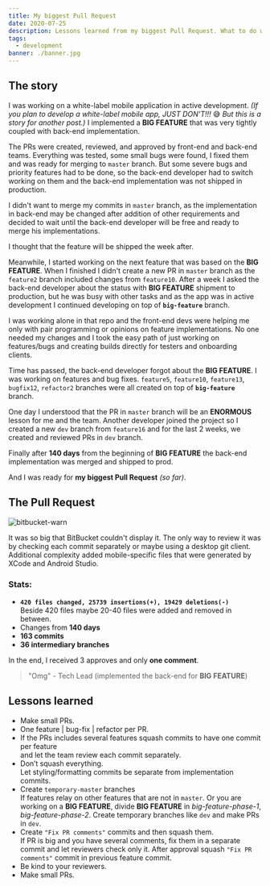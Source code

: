 ```yaml
---
title: My biggest Pull Request
date: 2020-07-25
description: Lessons learned from my biggest Pull Request. What to do when the Pull Request is too big?!
tags:
  - development
banner: ./banner.jpg
---
```


## The story

I was working on a white-label mobile application in active development.
_(If you plan to develop a white-label mobile app, JUST DON'T!!!_ 😅 _But this is a story for another post.)_
I implemented a **BIG FEATURE** that was very tightly coupled with back-end implementation.

The PRs were created, reviewed, and approved by front-end and back-end teams.
Everything was tested, some small bugs were found, I fixed them and was ready for merging to `master` branch.
But some severe bugs and priority features had to be done,
so the back-end developer had to switch working on them and the back-end implementation was not shipped in production.

I didn't want to merge my commits in `master` branch,
as the implementation in back-end may be changed after addition of other requirements
and decided to wait until the back-end developer will be free and ready to merge his implementations.

I thought that the feature will be shipped the week after.

Meanwhile, I started working on the next feature that was based on the **BIG FEATURE**.
When I finished I didn't create a new PR in `master` branch as the `feature2` branch included changes from `feature10`.
After a week I asked the back-end developer about the status with **BIG FEATURE** shipment to production,
but he was busy with other tasks and as the app was in active development I continued developing on top of **`big-feature`** branch.

I was working alone in that repo and the front-end devs were helping me only with pair programming or opinions on feature implementations.
No one needed my changes and I took the easy path of just working on features/bugs and creating builds directly for testers and onboarding clients.

Time has passed, the back-end developer forgot about the **BIG FEATURE**.
I was working on features and bug fixes.
`feature5`, `feature10`, `feature13`, `bugfix12`, `refactor2` branches were all created on top of **`big-feature`** branch.

One day I understood that the PR in `master` branch will be an **ENORMOUS** lesson for me and the team.
Another developer joined the project so I created a new `dev` branch from `feature16` and for the last 2 weeks, we created and reviewed PRs in `dev` branch.

Finally after **140 days** from the beginning of **BIG FEATURE** the back-end implementation was merged and shipped to prod.

And I was ready for **my biggest Pull Request** _(so far)_.

## The Pull Request

![bitbucket-warn](bitbucket-warn.png)

It was so big that BitBucket couldn't display it. The only way to review it was by checking each commit separately or maybe using a desktop git client.
Additional complexity added mobile-specific files that were generated by XCode and Android Studio.

### Stats:
- **`420 files changed, 25739 insertions(+), 19429 deletions(-)`** <br/>
Beside 420 files maybe 20-40 files were added and removed in between. <br/>
- Changes from **140 days** <br/>
- **163 commits** <br/>
- **36 intermediary branches**

In the end, I received 3 approves and only **one comment**.

> "Omg" - Tech Lead (implemented the back-end for **BIG FEATURE**)

## Lessons learned

- Make small PRs.
- One feature | bug-fix | refactor per PR.
- If the PRs includes several features squash commits to have one commit per feature <br/>
  and let the team review each commit separately.
- Don’t squash everything. <br/>
Let styling/formatting commits be separate from implementation commits.
- Create `temporary-master` branches <br/>
If features relay on other features that are not in `master`.
Or you are working on a **BIG FEATURE**, divide **BIG FEATURE** in _big-feature-phase-1_, _big-feature-phase-2_.
Create temporary branches like `dev` and make PRs in `dev`.
- Create `"Fix PR comments"` commits and then squash them. <br/>
If PR is big and you have several comments, fix them in a separate commit and let reviewers check only it.
After approval squash `"Fix PR comments"` commit in previous feature commit.
- Be kind to your reviewers.
- Make small PRs.
